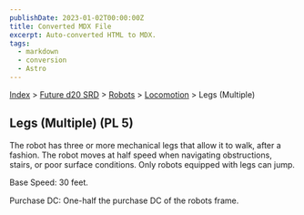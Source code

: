 ```yaml
---
publishDate: 2023-01-02T00:00:00Z
title: Converted MDX File
excerpt: Auto-converted HTML to MDX.
tags:
  - markdown
  - conversion
  - Astro
---
```


[Index](-index) > [Future d20 SRD](future-d20-srd-index) > [Robots](future-d20-srd-robots-index) > [Locomotion](future-d20-srd-robots-locomotion-index) > Legs (Multiple)

## Legs (Multiple) (PL 5)

The robot has three or more mechanical legs that allow it to walk, after a fashion. The robot moves at half speed when navigating obstructions, stairs, or poor surface conditions. Only robots equipped with legs can jump.

Base Speed: 30 feet.

Purchase DC: One-half the purchase DC of the robots frame.
